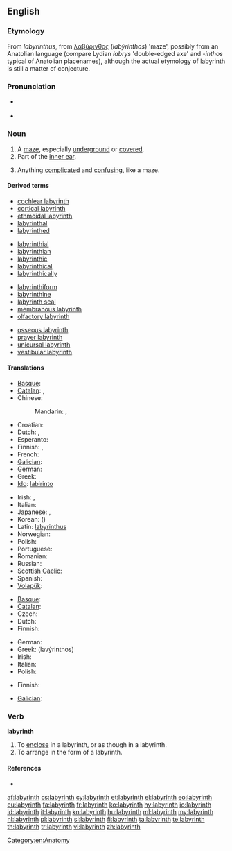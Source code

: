 {{also|Labyrinth}}
==English==
{{wikipedia}}

===Etymology===
From {{etyl|la|en}} ''labyrinthus'', from {{etyl|grc|en}} [[λαβύρινθος]] (''labýrinthos'') 'maze', possibly from an Anatolian language (compare Lydian ''labrys'' 'double-edged axe' and -''inthos'' typical of Anatolian placenames), although the actual etymology of labyrinth is still a matter of conjecture.

===Pronunciation===
* {{a|UK}} {{IPA|/ˈlæb.(ə)ɹ.ɪnθ/|/ˈlæb.ɪ.ɹɪnθ/}}
* {{a|US}} {{IPA|/ˈlæb.ɚ.ɪnθ/|/ˈlæb.ɹɪnθ/}}

===Noun===
{{en-noun}}

# A [[maze]], especially [[underground]] or [[covered]].
# Part of the [[inner ear]].
# {{figuratively}} Anything [[complicated]] and [[confusing]], like a maze.

====Derived terms====
{{top4}}
* [[cochlear labyrinth]]
* [[cortical labyrinth]]
* [[ethmoidal labyrinth]]
* [[labyrinthal]]
* [[labyrinthed]]
{{mid4}}
* [[labyrinthial]]
* [[labyrinthian]]
* [[labyrinthic]]
* [[labyrinthical]]
* [[labyrinthically]]
{{mid4}}
* [[labyrinthiform]]
* [[labyrinthine]]
* [[labyrinth seal]]
* [[membranous labyrinth]]
* [[olfactory labyrinth]]
{{mid4}}
* [[osseous labyrinth]]
* [[prayer labyrinth]]
* [[unicursal labyrinth]]
* [[vestibular labyrinth]]
{{bottom}}

====Translations====
{{trans-top|maze}}
* [[Basque]]: {{t+|eu|labirinto|xs=Basque}}
* [[Catalan]]: {{t+|ca|laberint|m}},  {{t+|ca|dèdal|m}}
* Chinese:
*: Mandarin: {{t-|cmn|迷宮|sc=Hani}}, {{t-|cmn|迷宫|tr=mígōng|sc=Hani}}
* Croatian: {{t-|hr|labirint}}
* Dutch: {{t+|nl|doolhof|m}}, {{t+|nl|labyrint|n}}
* Esperanto: {{t-|eo|labirinto|xs=Esperanto}}
* Finnish: {{t+|fi|labyrintti}}, {{t+|fi|sokkelo}}
* French: {{t+|fr|labyrinthe|m}}
* [[Galician]]: {{t|gl|labirinto|m}}
* German: {{t+|de|Labyrinth|n}}
* Greek: {{t+|el|λαβύρινθος|m|tr=lavirinthos}}
* [[Ido]]: [[labirinto]]
{{trans-mid}}
* Irish: {{t|ga|lúbra|m}}, {{t|ga|cathair ghríobháin|f}}
* Italian: {{t+|it|labirinto|m}}
* Japanese: {{t|ja|迷路|tr=めいろ, meiro|sc=Jpan}}, {{t|ja|迷宮|tr=めいきゅう, meikyū|sc=Jpan}}
* Korean: {{t+|ko|미로|tr=miro|sc=Kore}} ({{t|ko|迷路|sc=Kore}})
* Latin: [[labyrinthus]]
* Norwegian: {{t+|no|labyrint|m}}
* Polish: {{t+|pl|labirynt|m}}
* Portuguese: {{t+|pt|labirinto|m}}
* Romanian: {{t-|ro|labirint}}
* Russian: {{t|ru|лабиринт|m|tr=labirínt|sc=Cyrl}}
* [[Scottish Gaelic]]: {{t|gd|ioma-shlighe|f}}
* Spanish: {{t+|es|laberinto|m}}
* [[Volapük]]: {{t|vo|labüren}}
{{trans-bottom}}

{{trans-top|part of inner ear}}
* [[Basque]]: {{t+|eu|labirinto|xs=Basque}}
* [[Catalan]]: {{t+|ca|laberint|m}}
* Czech: {{t-|cs|labyrint|m}}
* Dutch: {{t+|nl|labyrint|n}}
* Finnish: {{t+|fi|labyrintti}}
{{trans-mid}}
* German: {{t+|de|Labyrinth|n}}
* Greek: {{t+|el|λαβύρινθος|m}} (lavýrinthos)
* Irish: {{t|ga|lúbra|m}}
* Italian: {{t+|it|labirinto|m}}
* Polish: {{t-|pl|błędnik|m}}
{{trans-bottom}}

{{trans-top|anything complicated or confusing}}
* Finnish: {{t|fi|labyrintti}}
{{trans-mid}}
* [[Galician]]: {{t|gl|labirinto|m}}
{{trans-bottom}}

===Verb===
'''labyrinth'''

# To [[enclose]] in a labyrinth, or as though in a labyrinth.
# To arrange in the form of a labyrinth.

====References====
* {{R:OED2}}

[[Category:en:Anatomy]]

[[af:labyrinth]]
[[cs:labyrinth]]
[[cy:labyrinth]]
[[et:labyrinth]]
[[el:labyrinth]]
[[eo:labyrinth]]
[[eu:labyrinth]]
[[fa:labyrinth]]
[[fr:labyrinth]]
[[ko:labyrinth]]
[[hy:labyrinth]]
[[io:labyrinth]]
[[id:labyrinth]]
[[it:labyrinth]]
[[kn:labyrinth]]
[[hu:labyrinth]]
[[ml:labyrinth]]
[[my:labyrinth]]
[[nl:labyrinth]]
[[pl:labyrinth]]
[[sl:labyrinth]]
[[fi:labyrinth]]
[[ta:labyrinth]]
[[te:labyrinth]]
[[th:labyrinth]]
[[tr:labyrinth]]
[[vi:labyrinth]]
[[zh:labyrinth]]